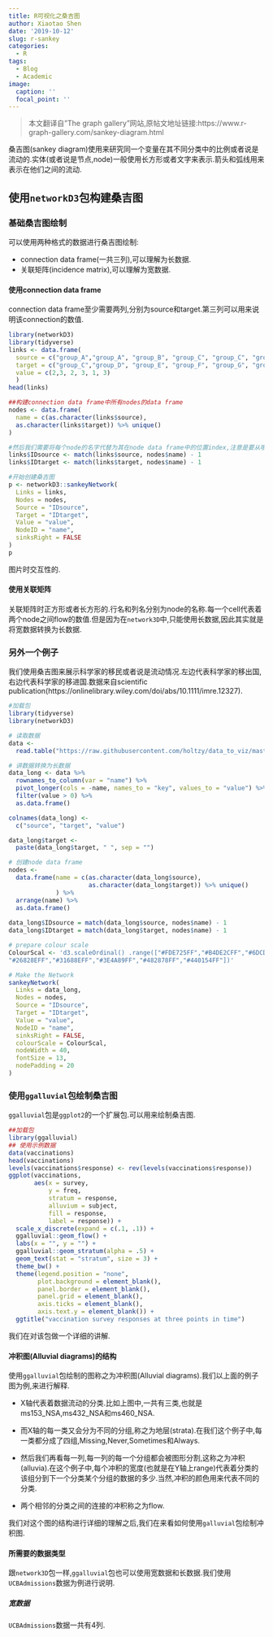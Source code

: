 ```yaml
---
title: R可视化之桑吉图
author: Xiaotao Shen
date: '2019-10-12'
slug: r-sankey
categories:
  - R
tags:
  - Blog
  - Academic
image:
  caption: ''
  focal_point: ''
---
```



> 本文翻译自"The graph gallery"网站,原帖文地址链接:https://www.r-graph-gallery.com/sankey-diagram.html

桑吉图(sankey diagram)使用来研究同一个变量在其不同分类中的比例或者说是流动的.实体(或者说是节点,node)一般使用长方形或者文字来表示.箭头和弧线用来表示在他们之间的流动.

## 使用`networkD3`包构建桑吉图

### 基础桑吉图绘制

可以使用两种格式的数据进行桑吉图绘制:

* connection data frame(一共三列),可以理解为长数据.
* 关联矩阵(incidence matrix),可以理解为宽数据.

#### 使用connection data frame

connection data frame至少需要两列,分别为source和target.第三列可以用来说明该connection的数值.

```r
library(networkD3)
library(tidyverse)
links <- data.frame(
  source = c("group_A","group_A", "group_B", "group_C", "group_C", "group_E"), 
  target = c("group_C","group_D", "group_E", "group_F", "group_G", "group_H"), 
  value = c(2,3, 2, 3, 1, 3)
  )
head(links)

##构建connection data frame中所有nodes的data frame
nodes <- data.frame(
  name = c(as.character(links$source), 
  as.character(links$target)) %>% unique()
)

#然后我们需要将每个node的名字代替为其在node data frame中的位置index,注意是要从哦开始计算.
links$IDsource <- match(links$source, nodes$name) - 1 
links$IDtarget <- match(links$target, nodes$name) - 1

#开始创建桑吉图
p <- networkD3::sankeyNetwork(
  Links = links,
  Nodes = nodes,
  Source = "IDsource",
  Target = "IDtarget",
  Value = "value",
  NodeID = "name",
  sinksRight = FALSE
)
p

```
图片时交互性的.

#### 使用关联矩阵

关联矩阵时正方形或者长方形的.行名和列名分别为node的名称.每一个cell代表着两个node之间flow的数值.但是因为在`network3D`中,只能使用长数据,因此其实就是将宽数据转换为长数据.


### 另外一个例子

我们使用桑吉图来展示科学家的移民或者说是流动情况.左边代表科学家的移出国,右边代表科学家的移进国.数据来自scientific publication(https://onlinelibrary.wiley.com/doi/abs/10.1111/imre.12327).

```r
#加载包
library(tidyverse)
library(networkD3)

# 读取数据
data <- 
  read.table("https://raw.githubusercontent.com/holtzy/data_to_viz/master/Example_dataset/13_AdjacencyDirectedWeighted.csv", header = TRUE)

# 讲数据转换为长数据
data_long <- data %>%
  rownames_to_column(var = "name") %>%
  pivot_longer(cols = -name, names_to = "key", values_to = "value") %>% 
  filter(value > 0) %>% 
  as.data.frame()

colnames(data_long) <- 
  c("source", "target", "value")

data_long$target <- 
  paste(data_long$target, " ", sep = "")

# 创建node data frame
nodes <- 
  data.frame(name = c(as.character(data_long$source),  
                      as.character(data_long$target)) %>% unique()
             ) %>% 
  arrange(name) %>% 
  as.data.frame()
 
data_long$IDsource = match(data_long$source, nodes$name) - 1 
data_long$IDtarget = match(data_long$target, nodes$name) - 1

# prepare colour scale
ColourScal <- 'd3.scaleOrdinal() .range(["#FDE725FF","#B4DE2CFF","#6DCD59FF","#35B779FF","#1F9E89FF",
"#26828EFF","#31688EFF","#3E4A89FF","#482878FF","#440154FF"])'

# Make the Network
sankeyNetwork(
  Links = data_long,
  Nodes = nodes,
  Source = "IDsource",
  Target = "IDtarget",
  Value = "value",
  NodeID = "name",
  sinksRight = FALSE,
  colourScale = ColourScal,
  nodeWidth = 40,
  fontSize = 13,
  nodePadding = 20
)
```

### 使用`ggalluvial`包绘制桑吉图

`ggalluvial`包是`ggplot2`的一个扩展包.可以用来绘制桑吉图.

```r
##加载包
library(ggalluvial)
## 使用示例数据
data(vaccinations)
head(vaccinations)
levels(vaccinations$response) <- rev(levels(vaccinations$response))
ggplot(vaccinations,
       aes(x = survey, 
           y = freq,
           stratum = response, 
           alluvium = subject,
           fill = response, 
           label = response)) +
  scale_x_discrete(expand = c(.1, .1)) +
  ggalluvial::geom_flow() +
  labs(x = "", y = "") +
  ggalluvial::geom_stratum(alpha = .5) +
  geom_text(stat = "stratum", size = 3) +
  theme_bw() +
  theme(legend.position = "none", 
        plot.background = element_blank(), 
        panel.border = element_blank(), 
        panel.grid = element_blank(), 
        axis.ticks = element_blank(), 
        axis.text.y = element_blank()) +
  ggtitle("vaccination survey responses at three points in time")
```

我们在对该包做一个详细的讲解.

#### 冲积图(Alluvial diagrams)的结构

使用`ggalluvial`包绘制的图称之为冲积图(Alluvial diagrams).我们以上面的例子图为例,来进行解释.

* X轴代表着数据流动的分类.比如上图中,一共有三类,也就是ms153_NSA,ms432_NSA和ms460_NSA.

* 而X轴的每一类又会分为不同的分组,称之为地层(strata).在我们这个例子中,每一类都分成了四组,Missing,Never,Sometimes和Always.

* 然后我们再看每一列,每一列的每一个分组都会被图形分割,这称之为冲积(alluvia).在这个例子中,每个冲积的宽度(也就是在Y轴上range)代表着分类的该组分到下一个分类某个分组的数据的多少.当然,冲积的颜色用来代表不同的分类.

* 两个相邻的分类之间的连接的冲积称之为flow.

我们对这个图的结构进行详细的理解之后,我们在来看如何使用`galluvial`包绘制冲积图.

#### 所需要的数据类型

跟`network3D`包一样,`ggalluvial`包也可以使用宽数据和长数据.我们使用`UCBAdmissions`数据为例进行说明.

##### 宽数据

`UCBAdmissions`数据一共有4列.


